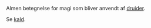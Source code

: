 {{title:Druidemagi}}
{{author:Laura Holmegaard}}
{{timestamp:2009-09-22T15:17:58Z}}
{{copyright:Druidemagi}}
Almen betegnelse for magi som bliver anvendt af [[druide|druider]].

Se [[kald]].
